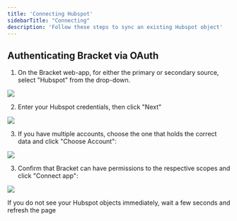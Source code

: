 ```yaml
---
title: 'Connecting Hubspot'
sidebarTitle: "Connecting"
description: 'Follow these steps to sync an existing Hubspot object'
---
```


## Authenticating Bracket via OAuth

1. On the Bracket web-app, for either the primary or secondary source, select "Hubspot" from the
drop-down.

<Example>
  <img class="rounded-md w-full" src="/img/hubspot_drop_down.png" />
</Example>

2. Enter your Hubspot credentials, then click "Next"

<Example>
  <img class="rounded-md w-full" src="/img/hubspot-2.png" />
</Example>

3. If you have multiple accounts, choose the one that holds the correct data and click "Choose
Account":

<Example>
  <img class="rounded-md w-full" src="/img/hubspot-3.png" />
</Example>

3. Confirm that Bracket can have permissions to the respective scopes and click "Connect app":

<Example>
  <img class="rounded-md w-full" src="/img/hubspot-4.png" />
</Example>

<Tip>If you do not see your Hubspot objects immediately, wait a few seconds and refresh the
  page</Tip>
